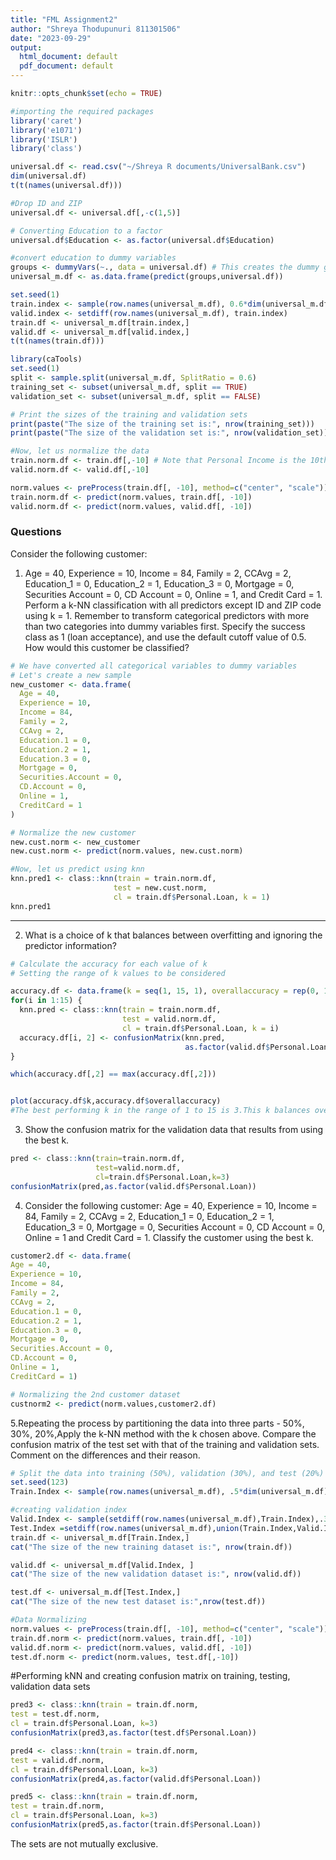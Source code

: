 ---
title: "FML Assignment2"
author: "Shreya Thodupunuri 811301506"
date: "2023-09-29"
output:
  html_document: default
  pdf_document: default
---

```{r setup, include=FALSE}
knitr::opts_chunk$set(echo = TRUE)
```



```{r}
#importing the required packages 
library('caret')
library('e1071')
library('ISLR')
library('class')
```


```{r}
universal.df <- read.csv("~/Shreya R documents/UniversalBank.csv")
dim(universal.df)
t(t(names(universal.df))) 
```



```{r}
#Drop ID and ZIP
universal.df <- universal.df[,-c(1,5)]
```

```{r}
# Converting Education to a factor
universal.df$Education <- as.factor(universal.df$Education)

```


```{r}
#convert education to dummy variables
groups <- dummyVars(~., data = universal.df) # This creates the dummy groups
universal_m.df <- as.data.frame(predict(groups,universal.df))
```

```{r}
set.seed(1) 
train.index <- sample(row.names(universal_m.df), 0.6*dim(universal_m.df)[1])
valid.index <- setdiff(row.names(universal_m.df), train.index)  
train.df <- universal_m.df[train.index,]
valid.df <- universal_m.df[valid.index,]
t(t(names(train.df)))

```
```{r}
library(caTools)
set.seed(1)
split <- sample.split(universal_m.df, SplitRatio = 0.6)
training_set <- subset(universal_m.df, split == TRUE)
validation_set <- subset(universal_m.df, split == FALSE)
```

```{r}
# Print the sizes of the training and validation sets
print(paste("The size of the training set is:", nrow(training_set)))
print(paste("The size of the validation set is:", nrow(validation_set)))
```

```{r}
#Now, let us normalize the data
train.norm.df <- train.df[,-10] # Note that Personal Income is the 10th variable
valid.norm.df <- valid.df[,-10]

norm.values <- preProcess(train.df[, -10], method=c("center", "scale"))
train.norm.df <- predict(norm.values, train.df[, -10])
valid.norm.df <- predict(norm.values, valid.df[, -10])
```

### Questions

Consider the following customer:

1. Age = 40, Experience = 10, Income = 84, Family = 2, CCAvg = 2, Education_1 = 0, Education_2 = 1, Education_3 = 0, Mortgage = 0, Securities Account = 0, CD Account = 0, Online = 1, and Credit Card = 1. Perform a k-NN classification with all predictors except ID and ZIP code using k = 1. Remember to transform categorical predictors with more than two categories into dummy variables first. Specify the success class as 1 (loan acceptance), and use the default cutoff value of 0.5. How would this customer be classified?

```{r}
# We have converted all categorical variables to dummy variables
# Let's create a new sample
new_customer <- data.frame(
  Age = 40,
  Experience = 10,
  Income = 84,
  Family = 2,
  CCAvg = 2,
  Education.1 = 0,
  Education.2 = 1,
  Education.3 = 0,
  Mortgage = 0,
  Securities.Account = 0,
  CD.Account = 0,
  Online = 1,
  CreditCard = 1
)
```
```{r}
# Normalize the new customer
new.cust.norm <- new_customer
new.cust.norm <- predict(norm.values, new.cust.norm)
```


```{r}
#Now, let us predict using knn
knn.pred1 <- class::knn(train = train.norm.df, 
                       test = new.cust.norm, 
                       cl = train.df$Personal.Loan, k = 1)
knn.pred1

```

***

2. What is a choice of k that balances between overfitting and ignoring the predictor
information?

```{r}
# Calculate the accuracy for each value of k
# Setting the range of k values to be considered

accuracy.df <- data.frame(k = seq(1, 15, 1), overallaccuracy = rep(0, 15))
for(i in 1:15) {
  knn.pred <- class::knn(train = train.norm.df, 
                         test = valid.norm.df, 
                         cl = train.df$Personal.Loan, k = i)
  accuracy.df[i, 2] <- confusionMatrix(knn.pred, 
                                       as.factor(valid.df$Personal.Loan),positive = "1")$overall[1]
}

which(accuracy.df[,2] == max(accuracy.df[,2])) 


plot(accuracy.df$k,accuracy.df$overallaccuracy)
#The best performing k in the range of 1 to 15 is 3.This k balances overfitting and ignoring predictions, and is the most accurate for 3.


```

3. Show the confusion matrix for the validation data that results from using the best k.
```{r}
pred <- class::knn(train=train.norm.df,
                   test=valid.norm.df,
                   cl=train.df$Personal.Loan,k=3)
confusionMatrix(pred,as.factor(valid.df$Personal.Loan))
```


4. Consider the following customer: Age = 40, Experience = 10, Income = 84,
Family = 2, CCAvg = 2, Education_1 = 0, Education_2 = 1, Education_3 = 0,
Mortgage = 0, Securities Account = 0, CD Account = 0, Online = 1 and Credit
Card = 1. Classify the customer using the best k.

```{r}
customer2.df <- data.frame(
Age = 40,
Experience = 10,
Income = 84,
Family = 2,
CCAvg = 2,
Education.1 = 0,
Education.2 = 1,
Education.3 = 0,
Mortgage = 0,
Securities.Account = 0,
CD.Account = 0,
Online = 1,
CreditCard = 1)
```
```{r}
# Normalizing the 2nd customer dataset
custnorm2 <- predict(norm.values,customer2.df)

```

5.Repeating the process by partitioning the data into three parts -
50%, 30%, 20%,Apply the k-NN method with the k chosen above. Compare the
confusion matrix of the test set with that of the training and validation sets.
Comment on the differences and their reason.
```{r}
# Split the data into training (50%), validation (30%), and test (20%) sets
set.seed(123)
Train.Index <- sample(row.names(universal_m.df), .5*dim(universal_m.df)[1])#create train index

```
```{r}
#creating validation index
Valid.Index <- sample(setdiff(row.names(universal_m.df),Train.Index),.3*dim(universal_m.df)[1])
Test.Index =setdiff(row.names(universal_m.df),union(Train.Index,Valid.Index))#create test index
train.df <- universal_m.df[Train.Index,]
cat("The size of the new training dataset is:", nrow(train.df))
```


```{r}
valid.df <- universal_m.df[Valid.Index, ]
cat("The size of the new validation dataset is:", nrow(valid.df))
```
```{r}
test.df <- universal_m.df[Test.Index,]
cat("The size of the new test dataset is:",nrow(test.df))

```

```{r}
#Data Normalizing
norm.values <- preProcess(train.df[, -10], method=c("center", "scale"))
train.df.norm <- predict(norm.values, train.df[, -10])
valid.df.norm <- predict(norm.values, valid.df[, -10])
test.df.norm <- predict(norm.values, test.df[,-10])

```

#Performing kNN and creating confusion matrix on training, testing, validation data sets
```{r}

pred3 <- class::knn(train = train.df.norm,
test = test.df.norm,
cl = train.df$Personal.Loan, k=3)
confusionMatrix(pred3,as.factor(test.df$Personal.Loan))
```

```{r}

pred4 <- class::knn(train = train.df.norm,
test = valid.df.norm,
cl = train.df$Personal.Loan, k=3)
confusionMatrix(pred4,as.factor(valid.df$Personal.Loan))
```

```{r}
pred5 <- class::knn(train = train.df.norm,
test = train.df.norm,
cl = train.df$Personal.Loan, k=3)
confusionMatrix(pred5,as.factor(train.df$Personal.Loan))
```

The sets are not mutually exclusive.
